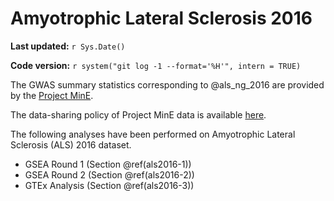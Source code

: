 # Amyotrophic Lateral Sclerosis 2016

**Last updated:** `r Sys.Date()`

**Code version:** `r system("git log -1 --format='%H'", intern = TRUE)`

The GWAS summary statistics corresponding to @als_ng_2016 are provided by the [Project MinE](http://databrowser.projectmine.com/).

The data-sharing policy of Project MinE data is available [here](http://databrowser.projectmine.com/session/cdf7ca9680d9d2e67f7e3cc3788221c3/download/DataSharingPolicy2?w=). 

The following analyses have been performed on Amyotrophic Lateral Sclerosis (ALS) 2016 dataset.

- GSEA Round 1 (Section \@ref(als2016-1))
- GSEA Round 2 (Section \@ref(als2016-2))
- GTEx Analysis (Section \@ref(als2016-3))
